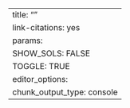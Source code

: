 ---
title: ""
link-citations: yes
params: 
    SHOW_SOLS: FALSE
    TOGGLE: TRUE
editor_options: 
  chunk_output_type: console
---